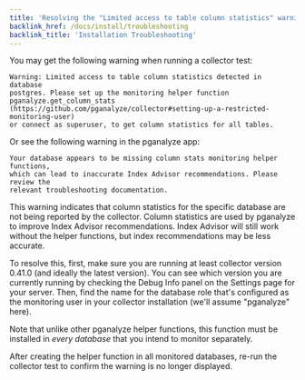 ```yaml
---
title: 'Resolving the "Limited access to table column statistics" warning'
backlink_href: /docs/install/troubleshooting
backlink_title: 'Installation Troubleshooting'
---
```



You may get the following warning when running a collector test:

```
Warning: Limited access to table column statistics detected in database
postgres. Please set up the monitoring helper function
pganalyze.get_column_stats
(https://github.com/pganalyze/collector#setting-up-a-restricted-monitoring-user)
or connect as superuser, to get column statistics for all tables.
```

Or see the following warning in the pganalyze app:

```
Your database appears to be missing column stats monitoring helper functions,
which can lead to inaccurate Index Advisor recommendations. Please review the
relevant troubleshooting documentation.
```

This warning indicates that column statistics for the specific database are not
being reported by the collector. Column statistics are used by pganalyze to
improve Index Advisor recommendations. Index Advisor will still work without the
helper functions, but index recommendations may be less accurate.

To resolve this, first, make sure you are running at least collector version
0.41.0 (and ideally the latest version). You can see which version you are
currently running by checking the Debug Info panel on the Settings page for your
server. Then, find the name for the database role that's configured as the
monitoring user in your collector installation (we'll assume "pganalyze" here).

<MonitoringUserColumnStats username="pganalyze" />

Note that unlike other pganalyze helper functions, this function must be
installed in *every database* that you intend to monitor separately.

After creating the helper function in all monitored databases, re-run the
collector test to confirm the warning is no longer displayed.
